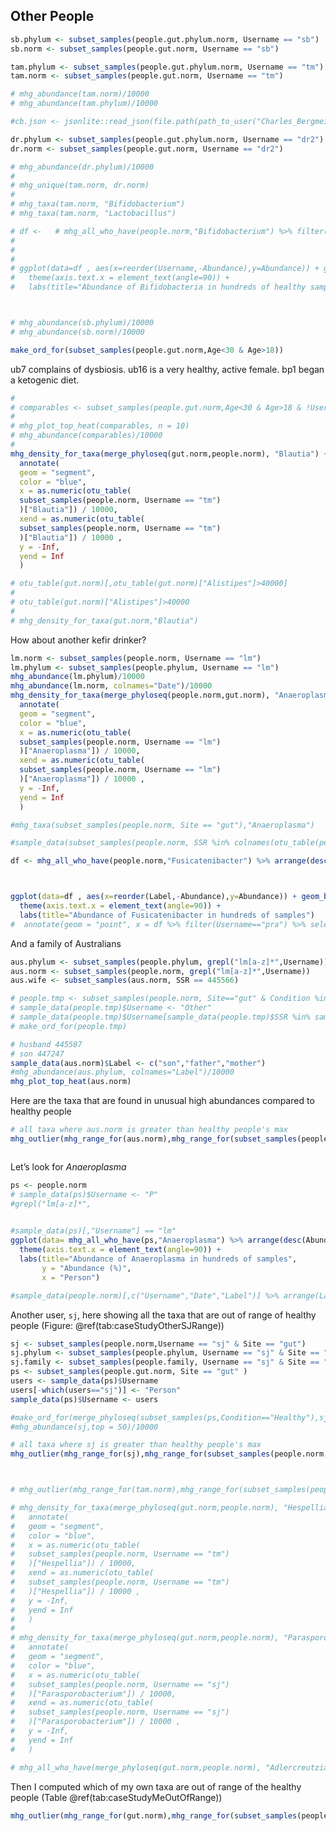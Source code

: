 ## Other People {#CaseStudyOther}





```r

sb.phylum <- subset_samples(people.gut.phylum.norm, Username == "sb")
sb.norm <- subset_samples(people.gut.norm, Username == "sb")

tam.phylum <- subset_samples(people.gut.phylum.norm, Username == "tm")
tam.norm <- subset_samples(people.gut.norm, Username == "tm")

# mhg_abundance(tam.norm)/10000
# mhg_abundance(tam.phylum)/10000

#cb.json <- jsonlite::read_json(file.path(path_to_user("Charles_Bergmeier"),"Charles_Bergmeier-gut-2016-04-06.json"))

dr.phylum <- subset_samples(people.gut.phylum.norm, Username == "dr2")
dr.norm <- subset_samples(people.gut.norm, Username == "dr2")

# mhg_abundance(dr.phylum)/10000
# 
# mhg_unique(tam.norm, dr.norm)
# 
# mhg_taxa(tam.norm, "Bifidobacterium")
# mhg_taxa(tam.norm, "Lactobacillus")

# df <-   # mhg_all_who_have(people.norm,"Bifidobacterium") %>% filter(Condition=="Healthy" & Username!="tt") %>% arrange(desc(Abundance))
# 
# 
# 
# ggplot(data=df , aes(x=reorder(Username,-Abundance),y=Abundance)) + geom_bar(stat="identity") +
#   theme(axis.text.x = element_text(angle=90)) +
#   labs(title="Abundance of Bifidobacteria in hundreds of healthy samples")



# mhg_abundance(sb.phylum)/10000
# mhg_abundance(sb.norm)/10000

make_ord_for(subset_samples(people.gut.norm,Age<30 & Age>18))

```

ub7 complains of dysbiosis. ub16 is a very healthy, active female.  bp1 began a ketogenic diet.

```r
# 
# comparables <- subset_samples(people.gut.norm,Age<30 & Age>18 & !Username=="bp1" | (Username == "bp1" & Label == "Before Diet"))
# 
# mhg_plot_top_heat(comparables, n = 10)
# mhg_abundance(comparables)/10000
# 
mhg_density_for_taxa(merge_phyloseq(gut.norm,people.norm), "Blautia") +
  annotate(
  geom = "segment",
  color = "blue",
  x = as.numeric(otu_table(
  subset_samples(people.norm, Username == "tm")
  )["Blautia"]) / 10000,
  xend = as.numeric(otu_table(
  subset_samples(people.norm, Username == "tm")
  )["Blautia"]) / 10000 ,
  y = -Inf,
  yend = Inf
  )

# otu_table(gut.norm)[,otu_table(gut.norm)["Alistipes"]>40000]
# 
# otu_table(gut.norm)["Alistipes"]>40000
# 
# mhg_density_for_taxa(gut.norm,"Blautia")

```

How about another kefir drinker?


```r
lm.norm <- subset_samples(people.norm, Username == "lm")
lm.phylum <- subset_samples(people.phylum, Username == "lm")
mhg_abundance(lm.phylum)/10000
mhg_abundance(lm.norm, colnames="Date")/10000
mhg_density_for_taxa(merge_phyloseq(people.norm,gut.norm), "Anaeroplasma") +
  annotate(
  geom = "segment",
  color = "blue",
  x = as.numeric(otu_table(
  subset_samples(people.norm, Username == "lm")
  )["Anaeroplasma"]) / 10000,
  xend = as.numeric(otu_table(
  subset_samples(people.norm, Username == "lm")
  )["Anaeroplasma"]) / 10000 ,
  y = -Inf,
  yend = Inf
  )

#mhg_taxa(subset_samples(people.norm, Site == "gut"),"Anaeroplasma")

#sample_data(subset_samples(people.norm, SSR %in% colnames(otu_table(people.norm)["Anaeroplasma",otu_table(people.norm)["Anaeroplasma"]>0])))[,c("Username","Date")]

df <- mhg_all_who_have(people.norm,"Fusicatenibacter") %>% arrange(desc(Abundance))



ggplot(data=df , aes(x=reorder(Label,-Abundance),y=Abundance)) + geom_bar(stat="identity") +
  theme(axis.text.x = element_text(angle=90)) +
  labs(title="Abundance of Fusicatenibacter in hundreds of samples") 
#  annotate(geom = "point", x = df %>% filter(Username=="pra") %>% select(Label), y = -Inf)


```

And a family of Australians

```r
aus.phylum <- subset_samples(people.phylum, grepl("lm[a-z]*",Username))
aus.norm <- subset_samples(people.norm, grepl("lm[a-z]*",Username))
aus.wife <- subset_samples(aus.norm, SSR == 445566)

# people.tmp <- subset_samples(people.norm, Site=="gut" & Condition %in% c("Healthy"))
# sample_data(people.tmp)$Username <- "Other"
# sample_data(people.tmp)$Username[sample_data(people.tmp)$SSR %in% sample_data(aus.norm)$SSR] <- "AUS"
# make_ord_for(people.tmp)

# husband 445587
# son 447247
sample_data(aus.norm)$Label <- c("son","father","mother")
#mhg_abundance(aus.phylum, colnames="Label")/10000
mhg_plot_top_heat(aus.norm)
```


Here are the taxa that are found in unusual high abundances compared to healthy people
```r

# all taxa where aus.norm is greater than healthy people's max
mhg_outlier(mhg_range_for(aus.norm),mhg_range_for(subset_samples(people.norm, Site=="gut" & Condition=="Healthy"))) %>% filter(original>max) %>% select(taxa,mean,sd,original) %>% knitr::kable(digits=2, caption = "This sample is out of healthy range for these taxa.")



```

Let's look for _Anaeroplasma_

```r

ps <- people.norm
# sample_data(ps)$Username <- "P"
#grepl("lm[a-z]*",
      

#sample_data(ps)[,"Username"] == "lm"
ggplot(data= mhg_all_who_have(ps,"Anaeroplasma") %>% arrange(desc(Abundance)) , aes(x=reorder(Label,-Abundance),y=Abundance)) + geom_bar(stat="identity") +
  theme(axis.text.x = element_text(angle=90)) +
  labs(title="Abundance of Anaeroplasma in hundreds of samples",
       y = "Abundance (%)",
       x = "Person")

#sample_data(people.norm)[,c("Username","Date","Label")] %>% arrange(Label)
```



Another user, ```sj```, here showing all the taxa that are out of range of healthy people (Figure: \@ref(tab:caseStudyOtherSJRange))

```r

sj <- subset_samples(people.norm,Username == "sj" & Site == "gut")
sj.phylum <- subset_samples(people.phylum, Username == "sj" & Site == "gut" )
sj.family <- subset_samples(people.family, Username == "sj" & Site == "gut")
ps <- subset_samples(people.gut.norm, Site == "gut" )
users <- sample_data(ps)$Username
users[-which(users=="sj")] <- "Person"
sample_data(ps)$Username <- users

#make_ord_for(merge_phyloseq(subset_samples(ps,Condition=="Healthy"),sj)) + labs(title="Compared to Healthy Users")
#mhg_abundance(sj,top = 50)/10000

# all taxa where sj is greater than healthy people's max
mhg_outlier(mhg_range_for(sj),mhg_range_for(subset_samples(people.norm, Site=="gut" & Condition=="Healthy"))) %>% filter(original>max) %>% select(taxa,mean,sd,original) %>% knitr::kable(digits=2, caption = "This sample is out of healthy range for these taxa.")



# mhg_outlier(mhg_range_for(tam.norm),mhg_range_for(subset_samples(people.norm, Site=="gut" & Condition == "Healthy"))) %>% filter(original>=max*0.8) %>% filter(original != 0)

# mhg_density_for_taxa(merge_phyloseq(gut.norm,people.norm), "Hespellia") +
#   annotate(
#   geom = "segment",
#   color = "blue",
#   x = as.numeric(otu_table(
#   subset_samples(people.norm, Username == "tm")
#   )["Hespellia"]) / 10000,
#   xend = as.numeric(otu_table(
#   subset_samples(people.norm, Username == "tm")
#   )["Hespellia"]) / 10000 ,
#   y = -Inf,
#   yend = Inf
#   )
# 
# mhg_density_for_taxa(merge_phyloseq(gut.norm,people.norm), "Parasporobacterium") +
#   annotate(
#   geom = "segment",
#   color = "blue",
#   x = as.numeric(otu_table(
#   subset_samples(people.norm, Username == "sj")
#   )["Parasporobacterium"]) / 10000,
#   xend = as.numeric(otu_table(
#   subset_samples(people.norm, Username == "sj")
#   )["Parasporobacterium"]) / 10000 ,
#   y = -Inf,
#   yend = Inf
#   )

# mhg_all_who_have(merge_phyloseq(gut.norm,people.norm), "Adlercreutzia") %>% arrange(desc(Abundance))
```

Then I computed which of my own taxa are out of range of the healthy people (Table \@ref(tab:caseStudyMeOutOfRange))

```r

mhg_outlier(mhg_range_for(gut.norm),mhg_range_for(subset_samples(people.norm, Site=="gut" & Condition=="Healthy"))) %>% filter(original>max) %>% arrange(desc(original)) %>% knitr::kable(digits=2, caption = "Out of healthy range")

```

